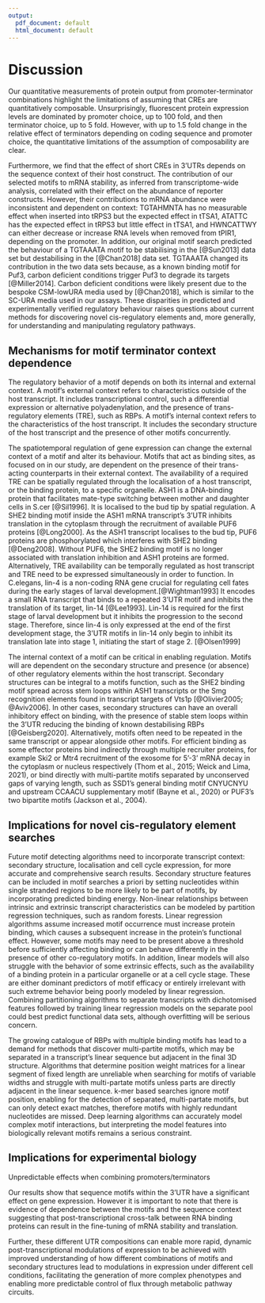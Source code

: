 ```yaml
---
output:
  pdf_document: default
  html_document: default
---
```

# Discussion

Our quantitative measurements of protein output from promoter-terminator combinations highlight the limitations of assuming that CREs are quantitatively composable.
Unsurprisingly, fluorescent protein expression levels are dominated by promoter choice, up to 100 fold, and then terminator choice, up to 5 fold. 
However, with up to 1.5 fold change in the relative effect of terminators depending on coding sequence and promoter choice, the quantitative limitations of the assumption of composability are clear. 

Furthermore, we find that the effect of short CREs in 3'UTRs depends on the sequence context of their host construct.
The contribution of our selected motifs to mRNA stability, as inferred from transcriptome-wide analysis, correlated with their effect on the abundance of reporter constructs.
However, their contributions to mRNA abundance were inconsistent and dependent on context: TGTAHMNTA has no measurable effect when inserted into tRPS3 but the expected effect in tTSA1, ATATTC has the expected effect in tRPS3 but little effect in tTSA1, and HWNCATTWY can either decrease or increase RNA levels when removed from tPIR1, depending on the promoter.
In addition, our original motif search predicted the behaviour of a TGTAAATA motif to be stabilising in the [@Sun2013] data set but destabilising in the [@Chan2018] data set.
TGTAAATA changed its contribution in the two data sets because, as a known binding motif for Puf3, carbon deficient conditions trigger Puf3 to degrade its targets [@Miller2014].
Carbon deficient conditions were likely present due to the bespoke CSM-lowURA media used by [@Chan2018], which is similar to the SC-URA media used in our assays.
These disparities in predicted and experimentally verified regulatory behaviour raises questions about current methods for discovering novel cis-regulatory elements and, more generally, for understanding and manipulating regulatory pathways.

## Mechanisms for motif terminator context dependence

The regulatory behavior of a motif depends on both its internal and external context. 
A motif's external context refers to characteristics outside of the host transcript.
It includes transcriptional control, such a differential expression or alternative polyadenylation, and the presence of trans-regulatory elements (TRE), such as RBPs.
A motif's internal context refers to the characteristics of the host transcript.
It includes the secondary structure of the host transcript and the presence of other motifs concurrently.

The spatiotemporal regulation of gene expression can change the external context of a motif and alter its behaviour.
Motifs that act as binding sites, as focused on in our study, are dependent on the presence of their trans-acting counterparts in their external context.
The availability of a required TRE can be spatially regulated through the localisation of a host transcript, or the binding protein, to a specific organelle.
ASH1 is a DNA-binding protein that facilitates mate-type switching between mother and daughter cells in S.cer [@Sil1996]. 
It is localised to the bud tip by spatial regulation.
A SHE2 binding motif inside the ASH1 mRNA transcript's 3'UTR inhibits translation in the cytoplasm through the recruitment of available PUF6 proteins [@Long2000]. 
As the ASH1 transcript localises to the bud tip, PUF6 proteins are phosphorylated which interferes with SHE2 binding [@Deng2008].
Without PUF6, the SHE2 binding motif is no longer associated with translation inhibition and ASH1 proteins are formed.
Alternatively, TRE availability can be temporally regulated as host transcript and TRE need to be expressed simultaneously in order to function.
In C.elegans, lin-4 is a non-coding RNA gene crucial for regulating cell fates during the early stages of larval development.[@Wightman1993]
It encodes a small RNA transcript that binds to a repeated 3'UTR motif and inhibits the translation of its target, lin-14  [@Lee1993].
Lin-14 is required for the first stage of larval development but it inhibits the progression to the second stage.
Therefore, since lin-4 is only expressed at the end of the first development stage, the 3'UTR motifs in lin-14 only begin to inhibit its translation late into stage 1, initiating the start of stage 2. [@Olsen1999]

The internal context of a motif can be critical in enabling regulation.
Motifs will are dependent on the secondary structure and presence (or absence) of other regulatory elements within the host transcript.
Secondary structures can be integral to a motifs function, such as the SHE2 binding motif spread across stem loops within ASH1 transcripts or the Smg recognition elements found in transcript targets of Vts1p [@Olivier2005; @Aviv2006]. 
In other cases, secondary structures can have an overall inhibitory effect on binding, with the presence of stable stem loops within the 3’UTR reducing the binding of known destabilising RBPs [@Geisberg2020].
Alternatively, motifs often need to be repeated in the same transcript or appear alongside other motifs.
For efficient binding as some effector proteins bind indirectly through multiple recruiter proteins, for example Ski2 or Mtr4 recruitment of the exosome for 5'-3' mRNA decay in the cytoplasm or nucleus respectively (Thom et al., 2015; Weick and Lima, 2021), or bind directly with multi-partite motifs separated by unconserved gaps of varying length, such as SSD1's general binding motif CNYUCNYU and upstream CCAACU supplementary motif (Bayne et al., 2020) or PUF3's two bipartite motifs (Jackson et al., 2004). 


## Implications for novel cis-regulatory element searches

Future motif detecting algorithms need to incorporate transcript context: secondary structure, localisation and cell cycle expression, for more accurate and comprehensive search results.
Secondary structure features can be included in motif searches a priori by setting nucleotides within single stranded regions to be more likely to be part of motifs, by incorporating predicted binding energy.
Non-linear relationships between intrinsic and extrinsic transcript characteristics can be modeled by partition regression techniques, such as random forests.
Linear regression algorithms assume increased motif occurrence must increase protein binding, which causes a subsequent increase in the protein's functional effect.
However, some motifs may need to be present above a threshold before sufficiently affecting binding or can behave differently in the presence of other co-regulatory motifs.
In addition, linear models will also struggle with the behavior of some extrinsic effects, such as the availability of a binding protein in a particular organelle or at a cell cycle stage.
These are either dominant predictors of motif efficacy or entirely irrelevant with such extreme behavior being poorly modeled by linear regression. 
Combining partitioning algorithms to separate transcripts with dichotomised features followed by training linear regression models on the separate pool could best predict functional data sets, although overfitting will be serious concern. 



The growing catalogue of RBPs with multiple binding motifs has lead to a demand for methods that discover multi-partite motifs, which may be separated in a transcript's linear sequence but adjacent in the final 3D structure.
Algorithms that determine position weight matrices for a linear segment of fixed length are unreliable when searching for motifs of variable widths and struggle with multi-partate motifs unless parts are directly adjacent in the linear sequence.
k-mer based searches ignore motif position, enabling for the detection of separated, multi-partate motifs, but can only detect exact matches, therefore motifs with highly redundant nucleotides are missed.
Deep learning algorithms can accurately model complex motif interactions, but interpreting the model features into biologically relevant motifs remains a serious constraint.

## Implications for experimental biology

Unpredictable effects when combining promoters/terminators

Our results show that sequence motifs within the 3'UTR have a significant effect on gene expression.
However it is important to note that there is evidence of dependence between the motifs and the sequence context suggesting that post-transcriptional cross-talk between RNA binding proteins can result in the fine-tuning of mRNA stability and translation. 

Further, these different UTR compositions can enable more rapid, dynamic post-transcriptional modulations of expression to be achieved with improved understanding of how different combinations of motifs and secondary structures lead to modulations in expression under different cell conditions, facilitating the generation of more complex phenotypes and enabling more predictable control of flux through metabolic pathway circuits.